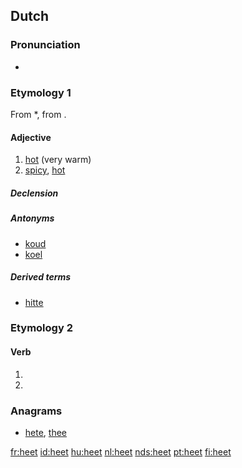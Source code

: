 ==Dutch==

===Pronunciation===
* {{IPA|/ɦeːt/|lang=nl}}

===Etymology 1===
From {{etyl|odt|nl}} *{{term||hēt|lang=odt}}, from {{proto|Germanic|haitaz|lang=nl}}.

====Adjective====
{{nl-adj|heter}}

# [[hot]] (very warm)
# [[spicy]], [[hot]]

=====Declension=====
{{nl-decl-adj|hete}}

=====Antonyms=====
* [[koud]]
* [[koel]]

=====Derived terms=====
* [[hitte]]

===Etymology 2===

====Verb====
{{infl|nl}}

# {{nl-verb-form|p=123|n=sg|t=pres|m=ind|heten}}
# {{nl-verb-form|m=imp|heten}}

===Anagrams===
* [[hete#Dutch|hete]], [[thee#Dutch|thee]]

[[fr:heet]]
[[id:heet]]
[[hu:heet]]
[[nl:heet]]
[[nds:heet]]
[[pt:heet]]
[[fi:heet]]